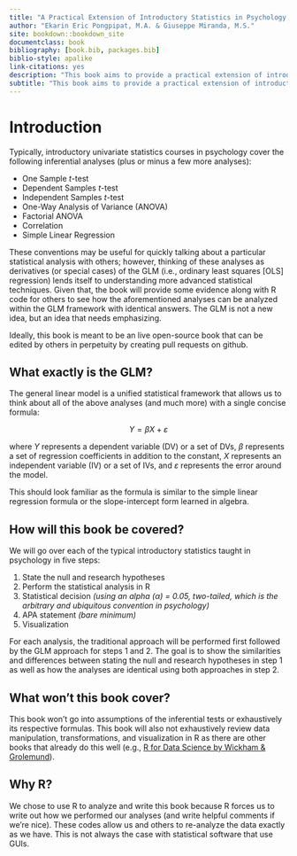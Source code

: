 ```yaml
--- 
title: "A Practical Extension of Introductory Statistics in Psychology using R (Draft)"
author: "Ekarin Eric Pongpipat, M.A. & Giuseppe Miranda, M.S."
site: bookdown::bookdown_site
documentclass: book
bibliography: [book.bib, packages.bib]
biblio-style: apalike
link-citations: yes
description: "This book aims to provide a practical extension of introductory statistics typically taught in psychology into the general linear model (GLM) using R. Additionally, this book will extend more advanced univariate statistics in psychology into the GLM framework."
subtitle: "This book aims to provide a practical extension of introductory statistics typically taught in psychology into the general linear model (GLM) using R. Additionally, this book will extend more advanced univariate statistics in psychology into the GLM framework."
---
```


# Introduction

Typically, introductory univariate statistics courses in psychology cover the following inferential analyses (plus or minus a few more analyses):

* One Sample *t*-test
* Dependent Samples *t*-test
* Independent Samples *t*-test
* One-Way Analysis of Variance (ANOVA)
* Factorial ANOVA
* Correlation
* Simple Linear Regression

These conventions may be useful for quickly talking about a particular statistical analysis with others; however, thinking of these analyses as derivatives (or special cases) of the GLM (i.e., ordinary least squares [OLS] regression) lends itself to understanding more advanced statistical techniques. Given that, the book will provide some evidence along with R code for others to see how the aforementioned analyses can be analyzed within the GLM framework with identical answers. The GLM is not a new idea, but an idea that needs emphasizing.

Ideally, this book is meant to be an live open-source book that can be edited by others in perpetuity by creating pull requests on github.

## What exactly is the GLM?
The general linear model is a unified statistical framework that allows us to think about all of the above analyses (and much more) with a single concise formula:

$$Y = \beta X + \varepsilon$$

where $Y$ represents a dependent variable (DV) or a set of DVs, $\beta$ represents a set of regression coefficients in addition to the constant, $X$ represents an independent variable (IV) or a set of IVs, and $\varepsilon$ represents the error around the model.

This should look familiar as the formula is similar to the simple linear regression formula or the slope-intercept form learned in algebra.

## How will this book be covered?
We will go over each of the typical introductory statistics taught in psychology in five steps:

1. State the null and research hypotheses
2. Perform the statistical analysis in R
3. Statistical decision *(using an alpha ($\alpha$) = 0.05, two-tailed, which is the arbitrary and ubiquitous convention in psychology)*
4. APA statement *(bare minimum)*
5. Visualization

For each analysis, the traditional approach will be performed first followed by the GLM approach for steps 1 and 2. The goal is to show the similarities and differences between stating the null and research hypotheses in step 1 as well as how the analyses are identical using both approaches in step 2.

## What won't this book cover?
This book won't go into assumptions of the inferential tests or exhaustively its respective formulas. 
This book will also not exhaustively review data manipulation, transformations, and visualization in R as there are other books that already do this well (e.g., <a href="http://r4ds.had.co.nz/" target="_blank">R for Data Science by Wickham & Grolemund</a>).

## Why R?
We chose to use R to analyze and write this book because R forces us to write out how we performed our analyses (and write helpful comments if we're nice). These codes allow us and others to re-analyze the data exactly as we have. This is not always the case with statistical software that use GUIs.